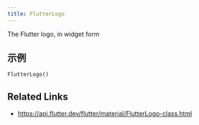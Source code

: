 ```yaml
---
title: FlutterLogo
---
```


The Flutter logo, in widget form

## 示例

```dart liveslice=FlutterLogo
FlutterLogo()
```

## Related Links

- https://api.flutter.dev/flutter/material/FlutterLogo-class.html
